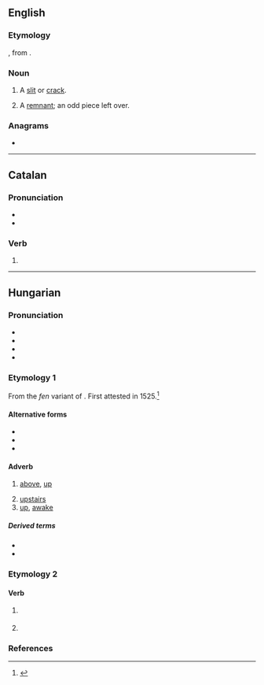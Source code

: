 ==English==

===Etymology===
{{der|en|fro|fente}}, from {{der|en|la|findēre||to cleave}}.

===Noun===
{{en-noun}}

# {{lb|en|UK|dialect}} A [[slit]] or [[crack]].
# {{lb|en|UK|dialect}} A [[remnant]]; an odd piece left over.

===Anagrams===
* {{anagrams|en|a=efnt|TNEF}}

----

==Catalan==

===Pronunciation===
* {{ca-IPA}}
* {{rhymes|ca|ent}}

===Verb===
{{head|ca|verb form}}

# {{ca-verb form of|t=pres|m=ptc|fer}}

----

==Hungarian==

===Pronunciation===
* {{hu-IPA}}
* {{audio|hu|Hu-fent.ogg|Audio}}
* {{hyphenation|hu|fent}}
* {{rhymes|hu|ɛnt}}

===Etymology 1===
From the ''fen'' variant of {{af|hu|fenn|-t|t1=above|t2=locative suffix}}. First attested in 1525.<ref>{{R:Zaicz 2006}}</ref>

====Alternative forms====
* {{l|hu|fönt}}
* {{l|hu|fenn}}
* {{l|hu|fönn}}

====Adverb====
{{hu-adv|fent|ebb}}

# [[above]], [[up]]
#: {{syn|hu|fönt|fenn|fönn|felül|fölül}}
# [[upstairs]]
# [[up]], [[awake]]
#: {{syn|hu|ébren}}

=====Derived terms=====
* {{l|hu|fenti}}
* {{l|hu|odafent}}

===Etymology 2===
{{affix|hu|fen|-t|nocat=y}}

====Verb====
{{head|hu|verb form}}

# {{inflection of|hu|fen||3|s|indic|past|indef}}
#: {{uxi|hu|János késeket és ollókat '''fent'''.|János '''sharpened / was sharpening''' knives and pairs of scissors.}}
# {{hu-participle|fen|t}}
#: {{uxi|hu|Ez egy élesre '''fent''' kés.|It is a knife '''whetted''' sharp.}}

===References===
<references/>